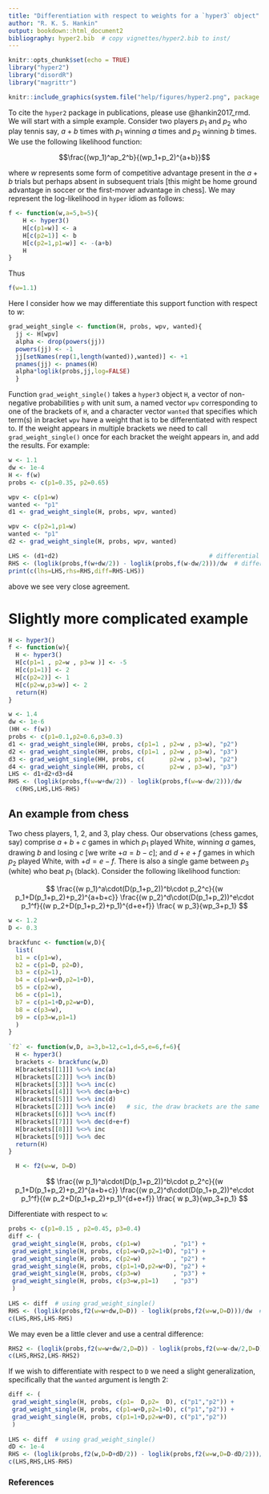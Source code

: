 ```yaml
---
title: "Differentiation with respect to weights for a `hyper3` object"
author: "R. K. S. Hankin"
output: bookdown::html_document2
bibliography: hyper2.bib  # copy vignettes/hyper2.bib to inst/
---
```



```r
knitr::opts_chunk$set(echo = TRUE)
library("hyper2")
library("disordR")
library("magrittr")
```

```r
knitr::include_graphics(system.file("help/figures/hyper2.png", package = "hyper2"))
```

To cite the `hyper2` package in publications, please use @hankin2017_rmd.
We will start with a simple example.  Consider two players $p_1$ and
$p_2$ who play tennis say, $a+b$ times with $p_1$ winning $a$ times
and $p_2$ winning $b$ times.  We use the following likelihood function:

$$\frac{(wp_1)^ap_2^b}{(wp_1+p_2)^{a+b}}$$

where $w$ represents some form of competitive advantage present in the
$a+b$ trials but perhaps absent in subsequent trials [this might be
home ground advantage in soccer or the first-mover advantage in
chess].  We may represent the log-likelihood in `hyper` idiom as
follows:

```r
f <- function(w,a=5,b=5){
    H <- hyper3()
    H[c(p1=w)] <- a
    H[c(p2=1)] <- b
    H[c(p2=1,p1=w)] <- -(a+b)
    H
}
```

Thus

```r
f(w=1.1)
```

Here I consider how we may differentiate this support function with
respect to $w$:

```r
grad_weight_single <- function(H, probs, wpv, wanted){
  jj <- H[wpv]
  alpha <- drop(powers(jj))
  powers(jj) <- -1
  jj[setNames(rep(1,length(wanted)),wanted)] <- +1
  pnames(jj) <- pnames(H)
  alpha*loglik(probs,jj,log=FALSE)
  }
```
  
Function `grad_weight_single()` takes a `hyper3` object `H`, a vector
of non-negative probabilities `p` with unit sum, a named vector `wpv`
corresponding to one of the brackets of `H`, and a character vector
`wanted` that specifies which term(s) in bracket `wpv` have a weight
that is to be differentiated with respect to.  If the weight appears
in multiple brackets we need to call `grad_weight_single()` once for
each bracket the weight appears in, and add the results.  For example:

```r
w <- 1.1
dw <- 1e-4
H <- f(w)
probs <- c(p1=0.35, p2=0.65)

wpv <- c(p1=w)
wanted <- "p1"
d1 <- grad_weight_single(H, probs, wpv, wanted)

wpv <- c(p2=1,p1=w)
wanted <- "p1"
d2 <- grad_weight_single(H, probs, wpv, wanted)

LHS <- (d1+d2)                                          # differential from grad_weight_single()
RHS <- (loglik(probs,f(w+dw/2)) - loglik(probs,f(w-dw/2)))/dw  # differential via numerics
print(c(lhs=LHS,rhs=RHS,diff=RHS-LHS))
```

above we see very close agreement.

# Slightly more complicated example

```r
H <- hyper3()
f <- function(w){
  H <- hyper3()
  H[c(p1=1 , p2=w , p3=w )] <- -5
  H[c(p1=1)] <- 2
  H[c(p2=2)] <- 1
  H[c(p2=w,p3=w)] <- 2
  return(H)
}

w <- 1.4
dw <- 1e-6
(HH <- f(w))
probs <- c(p1=0.1,p2=0.6,p3=0.3)
d1 <- grad_weight_single(HH, probs, c(p1=1 , p2=w , p3=w), "p2")
d2 <- grad_weight_single(HH, probs, c(p1=1 , p2=w , p3=w), "p3")
d3 <- grad_weight_single(HH, probs, c(       p2=w , p3=w), "p2")
d4 <- grad_weight_single(HH, probs, c(       p2=w , p3=w), "p3")
LHS <- d1+d2+d3+d4
RHS <- (loglik(probs,f(w=w+dw/2)) - loglik(probs,f(w=w-dw/2)))/dw
  c(RHS,LHS,LHS-RHS)
```
  
## An example from chess

Two chess players, 1, 2, and 3, play chess.  Our observations (chess
games, say) comprise $a+b+c$ games in which $p_1$ played White,
winning $a$ games, drawing $b$ and losing $c$ [we write $+a=b-c$]; and
$d+e+f$ games in which $p_2$ played White, with $+d=e-f$.  There is
also a single game between $p_3$ (white) who beat $p_1$ (black).
Consider the following likelihood function:

$$
\frac{(w p_1)^a\cdot(D(p_1+p_2))^b\cdot p_2^c}{(w p_1+D(p_1+p_2)+p_2)^{a+b+c}}
\frac{(w p_2)^d\cdot(D(p_1+p_2))^e\cdot p_1^f}{(w p_2+D(p_1+p_2)+p_1)^{d+e+f}}
\frac{ w p_3}{wp_3+p_1}
$$

```r
w <- 1.2
D <- 0.3

brackfunc <- function(w,D){
  list(
  b1 = c(p1=w),
  b2 = c(p1=D, p2=D),	
  b3 = c(p2=1),
  b4 = c(p1=w+D,p2=1+D),
  b5 = c(p2=w),
  b6 = c(p1=1),
  b7 = c(p1=1+D,p2=w+D),
  b8 = c(p3=w),
  b9 = c(p3=w,p1=1)
  )
}
  
`f2` <- function(w,D, a=3,b=12,c=1,d=5,e=6,f=6){
  H <- hyper3()	      
  brackets <- brackfunc(w,D)
  H[brackets[[1]]] %<>% inc(a)	
  H[brackets[[2]]] %<>% inc(b)	
  H[brackets[[3]]] %<>% inc(c)	
  H[brackets[[4]]] %<>% dec(a+b+c)
  H[brackets[[5]]] %<>% inc(d)	
  H[brackets[[2]]] %<>% inc(e)	 # sic, the draw brackets are the same
  H[brackets[[6]]] %<>% inc(f)	
  H[brackets[[7]]] %<>% dec(d+e+f)
  H[brackets[[8]]] %<>% inc
  H[brackets[[9]]] %<>% dec
  return(H)
}

  H <- f2(w=w, D=D)

```

$$
\frac{(w p_1)^a\cdot(D(p_1+p_2))^b\cdot p_2^c}{(w p_1+D(p_1+p_2)+p_2)^{a+b+c}}
\frac{(w p_2)^d\cdot(D(p_1+p_2))^e\cdot p_1^f}{(w p_2+D(p_1+p_2)+p_1)^{d+e+f}}
\frac{ w p_3}{wp_3+p_1}
$$

Differentiate with respect to `w`:

```r
probs <- c(p1=0.15 , p2=0.45, p3=0.4)
diff <- (
 grad_weight_single(H, probs, c(p1=w)         , "p1") +
 grad_weight_single(H, probs, c(p1=w+D,p2=1+D), "p1") +
 grad_weight_single(H, probs, c(p2=w)         , "p2") +
 grad_weight_single(H, probs, c(p1=1+D,p2=w+D), "p2") +
 grad_weight_single(H, probs, c(p3=w)         , "p3") +
 grad_weight_single(H, probs, c(p3=w,p1=1)    , "p3")
 )
 
LHS <- diff  # using grad_weight_single()
RHS <- (loglik(probs,f2(w=w+dw,D=D)) - loglik(probs,f2(w=w,D=D)))/dw  # differential via numerics
c(LHS,RHS,LHS-RHS)
```

We may even be a little clever and use a central difference:

```r
RHS2 <- (loglik(probs,f2(w=w+dw/2,D=D)) - loglik(probs,f2(w=w-dw/2,D=D)))/dw  # differential via numerics
c(LHS,RHS2,LHS-RHS2)
```


If we wish to differentiate with respect to `D` we need a slight
generalization, specifically that the `wanted` argument is length 2:

```r
diff <- (
 grad_weight_single(H, probs, c(p1=  D,p2=  D), c("p1","p2")) +
 grad_weight_single(H, probs, c(p1=w+D,p2=1+D), c("p1","p2")) +
 grad_weight_single(H, probs, c(p1=1+D,p2=w+D), c("p1","p2"))
 )
 
LHS <- diff  # using grad_weight_single()
dD <- 1e-4
RHS <- (loglik(probs,f2(w,D=D+dD/2)) - loglik(probs,f2(w=w,D=D-dD/2)))/dD  # d/dD via numerics
c(LHS,RHS,LHS-RHS)
```




### References {-}
